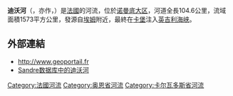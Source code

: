 {{About|[[法国|法国]]名为Dives河流|其他名为“迪沃河”的河流|迪沃河 (消歧义)}}
{{noteTA
|G1=法国地名
|G2=单位
}}
{{Infobox river
| name                = 迪沃河
| native_name         = Dives
| image               = La Dives à Cabourg.jpg
| image_size          = 
| image_caption       = 流经[[卡堡|卡堡]]的迪沃河
| map                 = 
| map_caption         = 
| source1_location    = [[埃姆_(奥恩省)|埃姆]]
| source1_coordinates = {{coord|48|46|47|N|0|15|08|E}}
| source1_elevation   = 250米
| mouth_location      = [[卡堡|卡堡]]
| mouth_coordinates   = {{coord|49|17|50|N|0|05|50|W}}
| mouth_elevation     = 0米
| progression         = 
| subdivision_type1   = [[世界政區索引|国家]]
| subdivision_name1   = {{FR}}
| length              = {{convert|104.6|km|mi|abbr=on}}
| discharge1_avg      = {{convert|3.510|m3/s|cuft/s|abbr=on}}
| basin_size          = {{convert|1573|km2|mi2|abbr=on}}
}}
'''迪沃河'''（{{lang-fr|Dives}}，亦作{{lang|fr|Dive}}，{{IPA-fr|div}}）是[[法國|法國]]的河流，位於[[诺曼底大区|诺曼底大区]]，河道全長104.6公里，流域面積1573平方公里，發源自[[埃姆_(奥恩省)|埃姆]]附近，最終在[[卡堡|卡堡]]注入[[英吉利海峡|英吉利海峡]]。

==外部連結==
*http://www.geoportail.fr {{Wayback|url=http://www.geoportail.fr/ |date=20101215171356 }}
*[http://sandre.eaufrance.fr/app/chainage/courdo/htm/I1--0200.php?cg=I1--0200 Sandre数据库中的迪沃河]

{{France-geo-stub}}
[[Category:法國河流|Category:法國河流]]
[[Category:奥恩省河流|Category:奥恩省河流]]
[[Category:卡尔瓦多斯省河流|Category:卡尔瓦多斯省河流]]
